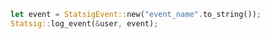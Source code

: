 ```rust
let event = StatsigEvent::new("event_name".to_string());
Statsig::log_event(&user, event);
```

